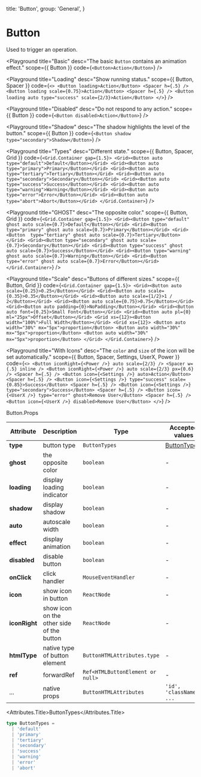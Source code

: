 
  title: 'Button',
  group: 'General',
}

# Button

Used to trigger an operation.

<Playground
  title="Basic"
  desc="The basic `Button` contains an animation effect."
  scope={{ Button }}
  code={`
<Button>Action</Button>
`}
/>

<Playground
  title="Loading"
  desc="Show running status."
  scope={{ Button, Spacer }}
  code={`
<>
  <Button loading>Action</Button>
  <Spacer h={.5} />
  <Button loading scale={0.75}>Action</Button>
  <Spacer h={.5} />
  <Button loading auto type="success" scale={2/3}>Action</Button>
</>
`}
/>

<Playground
  title="Disabled"
  desc="Do not respond to any action."
  scope={{ Button }}
  code={`
<Button disabled>Action</Button>
`}
/>

<Playground
  title="Shadow"
  desc="The shadow highlights the level of the button."
  scope={{ Button }}
  code={`
<Button shadow type="secondary">Shadow</Button>
`}
/>

<Playground
  title="Types"
  desc="Different state."
  scope={{ Button, Spacer, Grid }}
  code={`
<Grid.Container gap={1.5}>
  <Grid><Button auto type="default">Default</Button></Grid>
  <Grid><Button auto type="primary">Primary</Button></Grid>
  <Grid><Button auto type="tertiary">Tertiary</Button></Grid>
  <Grid><Button auto type="secondary">Secondary</Button></Grid>
  <Grid><Button auto type="success">Success</Button></Grid>
  <Grid><Button auto type="warning">Warning</Button></Grid>
  <Grid><Button auto type="error">Error</Button></Grid>
  <Grid><Button auto type="abort">Abort</Button></Grid>
</Grid.Container>
`}
/>

<Playground
  title="GHOST"
  desc="The opposite color."
  scope={{ Button, Grid }}
  code={`
<Grid.Container gap={1.5}>
  <Grid><Button type="default" ghost auto scale={0.7}>Default</Button></Grid>
  <Grid><Button type="primary" ghost auto scale={0.7}>Primary</Button></Grid>
  <Grid><Button  type="tertiary" ghost auto scale={0.7}>Tertiary</Button></Grid>
  <Grid><Button type="secondary" ghost auto scale={0.7}>Secondary</Button></Grid>
  <Grid><Button type="success" ghost auto scale={0.7}>Success</Button></Grid>
  <Grid><Button type="warning" ghost auto scale={0.7}>Warning</Button></Grid>
  <Grid><Button type="error" ghost auto scale={0.7}>Error</Button></Grid>
</Grid.Container>
`}
/>

<Playground
  title="Scale"
  desc="Buttons of different sizes."
  scope={{ Button, Grid }}
  code={`
<Grid.Container gap={1.5}>
  <Grid><Button auto scale={0.25}>0.25</Button></Grid>
  <Grid><Button auto scale={0.35}>0.35</Button></Grid>
  <Grid><Button auto scale={1/2}>1 / 2</Button></Grid>
  <Grid><Button auto scale={0.75}>0.75</Button></Grid>
  <Grid><Button auto padding={0}>NoPadding</Button></Grid>
  <Grid><Button auto font={0.25}>Small Font</Button></Grid>
  <Grid><Button auto pl={0} ml="25px">Offset</Button></Grid>
  <Grid xs={12}><Button width="100%">Full Width</Button></Grid>
  <Grid xs={12}>
    <Button auto width="30%" mx="5px">proportion</Button>
    <Button auto width="30%" mx="5px">proportion</Button>
    <Button auto width="30%" mx="5px">proportion</Button>
  </Grid>
</Grid.Container>
`}
/>

<Playground
  title="With Icons"
  desc="The `color` and `size` of the icon will be set automatically."
  scope={{ Button, Spacer, Settings, UserX, Power }}
  code={`
<>
  <Button iconRight={<Power />} auto scale={2/3} />
  <Spacer w={.5} inline />
  <Button iconRight={<Power />} auto scale={2/3} px={0.6} />
  <Spacer h={.5} />
  <Button icon={<Settings />} auto>Action</Button>
  <Spacer h={.5} />
  <Button icon={<Settings />} type="success" scale={0.85}>Success</Button>
  <Spacer h={.5} />
  <Button icon={<Settings />} type="secondary">Success</Button>
  <Spacer h={.5} />
  <Button icon={<UserX />} type="error" ghost>Remove User</Button>
  <Spacer h={.5} />
  <Button icon={<UserX />} disabled>Remove User</Button>
</>
`}
/>

<Attributes edit="/pages/en-us/components/button.mdx">
<Attributes.Title>Button.Props</Attributes.Title>

| Attribute     | Description                               | Type                             | Accepted values             | Default   |
| ------------- | ----------------------------------------- | -------------------------------- | --------------------------- | --------- |
| **type**      | button type                               | `ButtonTypes`                    | [ButtonTypes](#buttontypes) | `default` |
| **ghost**     | the opposite color                        | `boolean`                        | -                           | `false`   |
| **loading**   | display loading indicator                 | `boolean`                        | -                           | `false`   |
| **shadow**    | display shadow                            | `boolean`                        | -                           | `false`   |
| **auto**      | autoscale width                           | `boolean`                        | -                           | `false`   |
| **effect**    | display animation                         | `boolean`                        | -                           | `true`    |
| **disabled**  | disable button                            | `boolean`                        | -                           | `false`   |
| **onClick**   | click handler                             | `MouseEventHandler`              | -                           | -         |
| **icon**      | show icon in button                       | `ReactNode`                      | -                           | -         |
| **iconRight** | show icon on the other side of the button | `ReactNode`                      | -                           | -         |
| **htmlType**  | native type of button element             | `ButtonHTMLAttributes.type`      | -                           | `button`  |
| **ref**       | forwardRef                                | `Ref<HTMLButtonElement or null>` | -                           | -         |
| ...           | native props                              | `ButtonHTMLAttributes`           | `'id', 'className', ...`    | -         |

<Attributes.Title>ButtonTypes</Attributes.Title>

```ts
type ButtonTypes =
  | 'default'
  | 'primary'
  | 'tertiary'
  | 'secondary'
  | 'success'
  | 'warning'
  | 'error'
  | 'abort'
```

</Attributes>
